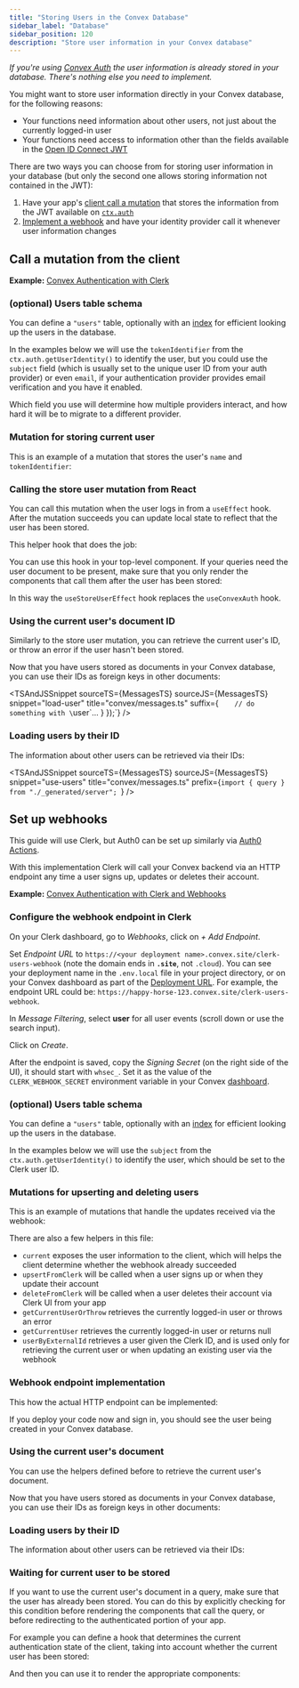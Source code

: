 ```yaml
---
title: "Storing Users in the Convex Database"
sidebar_label: "Database"
sidebar_position: 120
description: "Store user information in your Convex database"
---
```



_If you're using [Convex Auth](/auth/convex-auth.mdx) the user information is
already stored in your database. There's nothing else you need to implement._

You might want to store user information directly in your Convex database, for
the following reasons:

- Your functions need information about other users, not just about the
  currently logged-in user
- Your functions need access to information other than the fields available in
  the [Open ID Connect JWT](/auth/functions-auth.mdx)

There are two ways you can choose from for storing user information in your
database (but only the second one allows storing information not contained in
the JWT):

1. Have your app's [client call a mutation](#call-a-mutation-from-the-client)
   that stores the information from the JWT available on
   [`ctx.auth`](/api/interfaces/server.Auth)
2. [Implement a webhook](#set-up-webhooks) and have your identity provider call
   it whenever user information changes

## Call a mutation from the client

**Example:**
[Convex Authentication with Clerk](https://github.com/get-convex/convex-demos/tree/main/users-and-clerk)

### (optional) Users table schema

You can define a `"users"` table, optionally with an
[index](/database/reading-data/indexes/indexes.md) for efficient looking up the
users in the database.

In the examples below we will use the `tokenIdentifier` from the
`ctx.auth.getUserIdentity()` to identify the user, but you could use the
`subject` field (which is usually set to the unique user ID from your auth
provider) or even `email`, if your authentication provider provides email
verification and you have it enabled.

Which field you use will determine how multiple providers interact, and how hard
it will be to migrate to a different provider.

<Snippet source={Schema} snippet="user" title="convex/schema.ts" />

### Mutation for storing current user

This is an example of a mutation that stores the user's `name` and
`tokenIdentifier`:

<TSAndJSSnippet sourceTS={UsersTS} sourceJS={UsersTS} title="convex/users.js" />

### Calling the store user mutation from React

You can call this mutation when the user logs in from a `useEffect` hook. After
the mutation succeeds you can update local state to reflect that the user has
been stored.

This helper hook that does the job:

<TSAndJSSnippet
  sourceTS={useStoreUserEffectTS}
  sourceJS={useStoreUserEffectJS}
  title="src/useStoreUserEffect.ts"
/>

You can use this hook in your top-level component. If your queries need the user
document to be present, make sure that you only render the components that call
them after the user has been stored:

<TSAndJSSnippet sourceTS={App} sourceJS={App} title="src/App.tsx" />

In this way the `useStoreUserEffect` hook replaces the `useConvexAuth` hook.

### Using the current user's document ID

Similarly to the store user mutation, you can retrieve the current user's ID, or
throw an error if the user hasn't been stored.

Now that you have users stored as documents in your Convex database, you can use
their IDs as foreign keys in other documents:

<TSAndJSSnippet
  sourceTS={MessagesTS}
  sourceJS={MessagesTS}
  snippet="load-user"
  title="convex/messages.ts"
  suffix={`    // do something with \`user\`...
  }
});`}
/>

### Loading users by their ID

The information about other users can be retrieved via their IDs:

<TSAndJSSnippet
  sourceTS={MessagesTS}
  sourceJS={MessagesTS}
  snippet="use-users"
  title="convex/messages.ts"
  prefix={`import { query } from "./_generated/server";
`}
/>

## Set up webhooks

This guide will use Clerk, but Auth0 can be set up similarly via
[Auth0 Actions](https://auth0.com/docs/customize/actions/actions-overview).

With this implementation Clerk will call your Convex backend via an HTTP
endpoint any time a user signs up, updates or deletes their account.

**Example:**
[Convex Authentication with Clerk and Webhooks](https://github.com/get-convex/convex-demos/tree/main/users-and-clerk-webhooks)

### Configure the webhook endpoint in Clerk

On your Clerk dashboard, go to _Webhooks_, click on _+ Add Endpoint_.

Set _Endpoint URL_ to
`https://<your deployment name>.convex.site/clerk-users-webhook` (note the
domain ends in **`.site`**, not `.cloud`). You can see your deployment name in
the `.env.local` file in your project directory, or on your Convex dashboard as
part of the [Deployment URL](/dashboard/deployments/settings.md). For example,
the endpoint URL could be:
`https://happy-horse-123.convex.site/clerk-users-webhook`.

In _Message Filtering_, select **user** for all user events (scroll down or use
the search input).

Click on _Create_.

After the endpoint is saved, copy the _Signing Secret_ (on the right side of the
UI), it should start with `whsec_`. Set it as the value of the
`CLERK_WEBHOOK_SECRET` environment variable in your Convex
[dashboard](https://dashboard.convex.dev).

### (optional) Users table schema

You can define a `"users"` table, optionally with an
[index](/database/reading-data/indexes/indexes.md) for efficient looking up the
users in the database.

In the examples below we will use the `subject` from the
`ctx.auth.getUserIdentity()` to identify the user, which should be set to the
Clerk user ID.

<Snippet source={WebhooksSchema} snippet="table" title="convex/schema.ts" />

### Mutations for upserting and deleting users

This is an example of mutations that handle the updates received via the
webhook:

<TSAndJSSnippet
  sourceTS={WebhookMutations}
  sourceJS={WebhookMutations}
  title="convex/users.ts"
/>

There are also a few helpers in this file:

- `current` exposes the user information to the client, which will helps the
  client determine whether the webhook already succeeded
- `upsertFromClerk` will be called when a user signs up or when they update
  their account
- `deleteFromClerk` will be called when a user deletes their account via Clerk
  UI from your app
- `getCurrentUserOrThrow` retrieves the currently logged-in user or throws an
  error
- `getCurrentUser` retrieves the currently logged-in user or returns null
- `userByExternalId` retrieves a user given the Clerk ID, and is used only for
  retrieving the current user or when updating an existing user via the webhook

### Webhook endpoint implementation

This how the actual HTTP endpoint can be implemented:

<TSAndJSSnippet
  sourceTS={WebhookEndpoint}
  sourceJS={WebhookEndpoint}
  title="convex/http.ts"
/>

If you deploy your code now and sign in, you should see the user being created
in your Convex database.

### Using the current user's document

You can use the helpers defined before to retrieve the current user's document.

Now that you have users stored as documents in your Convex database, you can use
their IDs as foreign keys in other documents:

<TSAndJSSnippet
  sourceTS={WebhookMessages}
  sourceJS={WebhookMessages}
  snippet="current-user"
  title="convex/messages.ts"
/>

### Loading users by their ID

The information about other users can be retrieved via their IDs:

<TSAndJSSnippet
  sourceTS={MessagesTS}
  sourceJS={MessagesTS}
  snippet="use-users"
  title="convex/messages.ts"
/>

### Waiting for current user to be stored

If you want to use the current user's document in a query, make sure that the
user has already been stored. You can do this by explicitly checking for this
condition before rendering the components that call the query, or before
redirecting to the authenticated portion of your app.

For example you can define a hook that determines the current authentication
state of the client, taking into account whether the current user has been
stored:

<TSAndJSSnippet
  sourceTS={WebhookHook}
  sourceJS={WebhookHook}
  title="src/useCurrentUser.ts"
/>

And then you can use it to render the appropriate components:

<TSAndJSSnippet
  sourceTS={WebhookClient}
  sourceJS={WebhookClient}
  snippet="client-blocking"
  title="src/App.tsx"
/>
